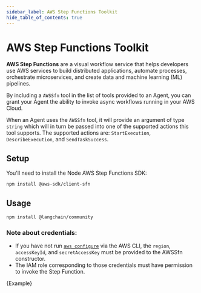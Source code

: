 ```yaml
---
sidebar_label: AWS Step Functions Toolkit
hide_table_of_contents: true
---
```


# AWS Step Functions Toolkit

**AWS Step Functions** are a visual workflow service that helps developers use AWS services to build distributed applications, automate processes, orchestrate microservices, and create data and machine learning (ML) pipelines.

By including a `AWSSfn` tool in the list of tools provided to an Agent, you can grant your Agent the ability to invoke async workflows running in your AWS Cloud.

When an Agent uses the `AWSSfn` tool, it will provide an argument of type `string` which will in turn be passed into one of the supported actions this tool supports. The supported actions are: `StartExecution`, `DescribeExecution`, and `SendTaskSuccess`.

## Setup

You'll need to install the Node AWS Step Functions SDK:

```bash npm2yarn
npm install @aws-sdk/client-sfn
```

## Usage


<IntegrationInstallTooltip></IntegrationInstallTooltip>

```bash npm2yarn
npm install @langchain/community
```

### Note about credentials:

- If you have not run [`aws configure`](https://docs.aws.amazon.com/cli/latest/userguide/cli-chap-configure.html) via the AWS CLI, the `region`, `accessKeyId`, and `secretAccessKey` must be provided to the AWSSfn constructor.
- The IAM role corresponding to those credentials must have permission to invoke the Step Function.


<CodeBlock language="typescript">{Example}</CodeBlock>
